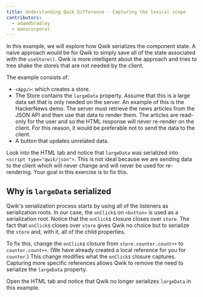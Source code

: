 ```yaml
---
title: Understanding Qwik Difference - Capturing the lexical scope
contributors:
  - adamdbradley
  - manucorporat
---
```


In this example, we will explore how Qwik serializes the component state. A naive approach would be for Qwik to simply save all of the state associated with the `useStore()`. Qwik is more intelligent about the approach and tries to tree shake the stores that are not needed by the client.

The example consists of:

- `<App/>`: which creates a store.
- The Store contains the `largeData` property. Assume that this is a large data set that is only needed on the server. An example of this is the HackerNews demo. The server must retrieve the news articles from the JSON API and then use that data to render them. The articles are read-only for the user and so the HTML response will never re-render on the client. For this reason, it would be preferable not to send the data to the client.
- A button that updates unrelated data.

Look into the HTML tab and notice that `largeData` was serialized into `<script type="qwik/json">`. This is not ideal because we are sending data to the client which will never change and will never be used for re-rendering. Your goal in this exercise is to fix this.

## Why is `largeData` serialized

Qwik's serialization process starts by using all of the listeners as serialization roots. In our case, the `onClick$` on `<button>` is used as a serialization root. Notice that the `onClick$` closure closes over `store`. The fact that `onClick$` closes over `store` gives Qwik no choice but to serialize the `store` and, with it, all of the child properties.

To fix this, change the `onClick$` closure from `store.counter.count++` to `counter.count++`. (We have already created a local reference for you for `counter`.) This change modifies what the `onClick$` closure captures. Capturing more specific references allows Qwik to remove the need to serialize the `largeData` property.

Open the HTML tab and notice that Qwik no longer serializes `largeData` in this example.
